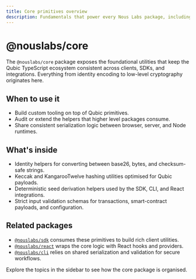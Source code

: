 ```yaml
---
title: Core primitives overview
description: Fundamentals that power every Nous Labs package, including identity, cryptography, and data utilities.
---
```


# @nouslabs/core

The `@nouslabs/core` package exposes the foundational utilities that keep the Qubic TypeScript ecosystem consistent across clients, SDKs, and integrations. Everything from identity encoding to low-level cryptography originates here.

## When to use it

- Build custom tooling on top of Qubic primitives.
- Audit or extend the helpers that higher level packages consume.
- Share consistent serialization logic between browser, server, and Node runtimes.

## What's inside

- Identity helpers for converting between base26, bytes, and checksum-safe strings.
- Keccak and KangarooTwelve hashing utilities optimised for Qubic payloads.
- Deterministic seed derivation helpers used by the SDK, CLI, and React integrations.
- Strict input validation schemas for transactions, smart-contract payloads, and configuration.

## Related packages

- [`@nouslabs/sdk`](/docs) consumes these primitives to build rich client utilities.
- [`@nouslabs/react`](/docs/integrations) wraps the core logic with React hooks and providers.
- [`@nouslabs/cli`](/docs/cli) relies on shared serialization and validation for secure workflows.

Explore the topics in the sidebar to see how the core package is organised.

